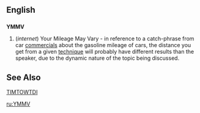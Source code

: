 ==English==

==={{initialism}}===
'''YMMV'''

#(''internet'') Your Mileage May Vary - in reference to a catch-phrase from car [[commercial]]s about the gasoline mileage of cars, the distance you get from a given [[technique]] will probably have different results than the speaker, due to the dynamic nature of the topic being discussed.

==See Also==
[[TIMTOWTDI]]

[[ru:YMMV]]